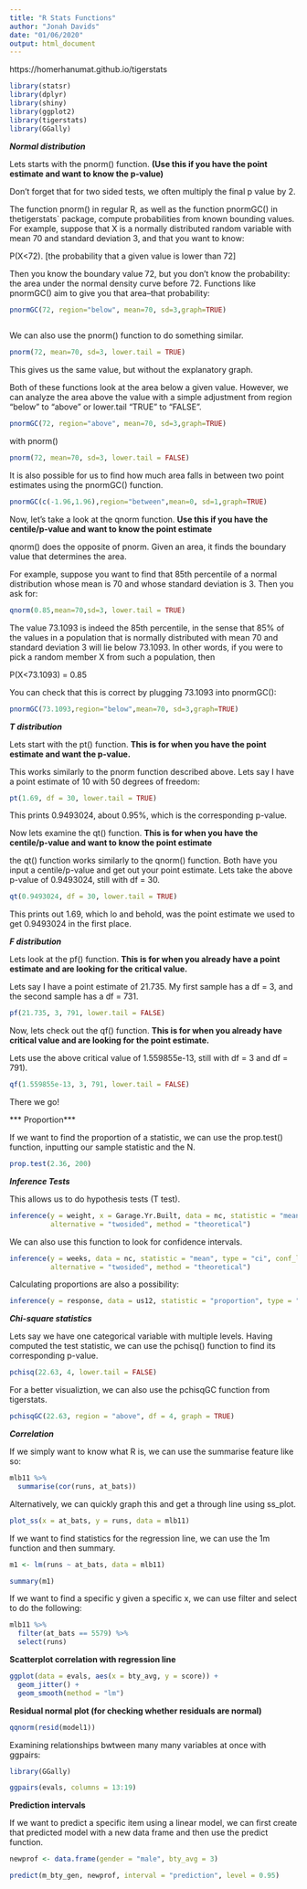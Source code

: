 ```yaml
---
title: "R Stats Functions"
author: "Jonah Davids"
date: "01/06/2020"
output: html_document
---
```


https://homerhanumat.github.io/tigerstats

```r
library(statsr)
library(dplyr)
library(shiny)
library(ggplot2)
library(tigerstats)
library(GGally)
```

***Normal distribution***


Lets starts with the pnorm() function. **(Use this if you have the point estimate and want to know the p-value)**

Don't forget that for two sided tests, we often multiply the final p value by 2. 

The function pnorm() in regular R, as well as the function pnormGC() in thetigerstats` package, compute probabilities from known bounding values. For example, suppose that X is a normally distributed random variable with mean 70 and standard deviation 3, and that you want to know:

P(X<72). [the probability that a given value is lower than 72]

Then you know the boundary value 72, but you don’t know the probability: the area under the normal density curve before 72. Functions like pnormGC() aim to give you that area–that probability:

```r
pnormGC(72, region="below", mean=70, sd=3,graph=TRUE)
        
```
We can also use the pnorm() function to do something similar. 

```r
pnorm(72, mean=70, sd=3, lower.tail = TRUE)
```

This gives us the same value, but without the explanatory graph.

Both of these functions look at the area below a given value. However, we can analyze the area above the value with a simple adjustment from region "below" to "above" or lower.tail "TRUE" to "FALSE". 

```r
pnormGC(72, region="above", mean=70, sd=3,graph=TRUE)
```

with pnorm()

```r
pnorm(72, mean=70, sd=3, lower.tail = FALSE)
```

It is also possible for us to find how much area falls in between two point estimates using the pnormGC() function.

```r
pnormGC(c(-1.96,1.96),region="between",mean=0, sd=1,graph=TRUE)
```


Now, let's take a look at the qnorm function. **Use this if you have the centile/p-value and want to know the point estimate**

qnorm() does the opposite of pnorm. Given an area, it finds the boundary value that determines the area.

For example, suppose you want to find that 85th percentile of a normal distribution whose mean is 70 and whose standard deviation is 3. Then you ask for:

```r
qnorm(0.85,mean=70,sd=3, lower.tail = TRUE)
```

The value 73.1093 is indeed the 85th percentile, in the sense that 85% of the values in a population that is normally distributed with mean 70 and standard deviation 3 will lie below 73.1093. In other words, if you were to pick a random member X
 from such a population, then

P(X<73.1093) = 0.85

You can check that this is correct by plugging 73.1093 into pnormGC():

```r
pnormGC(73.1093,region="below",mean=70, sd=3,graph=TRUE)
```

***T distribution***

Lets start with the pt() function. **This is for when you have the point estimate and want the p-value.**

This works similarly to the pnorm function described above. Lets say I have a point estimate of 10 with 50 degrees of freedom:

```r
pt(1.69, df = 30, lower.tail = TRUE)
```

This prints 0.9493024, about 0.95%, which is the corresponding p-value. 

Now lets examine the qt() function. **This is for when you have the centile/p-value and want to know the point estimate**

the qt() function works similarly to the qnorm() function. Both have you input a centile/p-value and get out your point estimate. Lets take the above p-value of 0.9493024, still with df = 30.

```r
qt(0.9493024, df = 30, lower.tail = TRUE)
```

This prints out 1.69, which lo and behold, was the point estimate we used to get 0.9493024 in the first place.


***F distribution***

Lets look at the pf() function. **This is for when you already have a point estimate and are looking for the critical value.**

Lets say I have a point estimate of 21.735. My first sample has a df = 3, and the second sample has a df = 731.

```r
pf(21.735, 3, 791, lower.tail = FALSE)
```

Now, lets check out the qf() function. **This is for when you already have critical value and are looking for the point estimate.**

Lets use the above critical value of 1.559855e-13, still with df = 3 and df = 791).

```r
qf(1.559855e-13, 3, 791, lower.tail = FALSE)
```

There we go!

*** Proportion***

If we want to find the proportion of a statistic, we can use the prop.test() function, inputting our sample statistic and the N.

```r
prop.test(2.36, 200)
```

***Inference Tests***

This allows us to do hypothesis tests (T test).


```r
inference(y = weight, x = Garage.Yr.Built, data = nc, statistic = "mean", type = "ht", null = 0, 
          alternative = "twosided", method = "theoretical")
```

We can also use this function to look for confidence intervals. 

```r
inference(y = weeks, data = nc, statistic = "mean", type = "ci", conf_level = 0.95, null = 0, 
          alternative = "twosided", method = "theoretical")
```

Calculating proportions are also a possibility:

```r
inference(y = response, data = us12, statistic = "proportion", type = "ci", method = "theoretical", success = "atheist")
```




***Chi-square statistics***

Lets say we have one categorical variable with multiple levels. Having computed the test statistic, we can use the pchisq() function to find its corresponding p-value.

```r
pchisq(22.63, 4, lower.tail = FALSE)
```

For a better visualiztion, we can also use the pchisqGC function from tigerstats.

```r
pchisqGC(22.63, region = "above", df = 4, graph = TRUE)
```

***Correlation***

If we simply want to know what R is, we can use the summarise feature like so:

```r
mlb11 %>%
  summarise(cor(runs, at_bats))
```

Alternatively, we can quickly graph this and get a through line using ss_plot.

```r
plot_ss(x = at_bats, y = runs, data = mlb11)
```

If we want to find statistics for the regression line, we can use the 1m function and then summary.

```r
m1 <- lm(runs ~ at_bats, data = mlb11)

summary(m1)
```

If we want to find a specific y given a specific x, we can use filter and select to do the following:

```r
mlb11 %>%
  filter(at_bats == 5579) %>%
  select(runs)
```

**Scatterplot correlation with regression line**

```r
ggplot(data = evals, aes(x = bty_avg, y = score)) +
  geom_jitter() +
  geom_smooth(method = "lm")
```


**Residual normal plot (for checking whether residuals are normal)**

```r
qqnorm(resid(model1))
```

Examining relationships bwtween many many variables at once with ggpairs:

```r
library(GGally)

ggpairs(evals, columns = 13:19)
```

**Prediction intervals**

If we want to predict a specific item using a linear model, we can first create that predicted model with a new data frame and then use the predict function. 

```r
newprof <- data.frame(gender = "male", bty_avg = 3)

predict(m_bty_gen, newprof, interval = "prediction", level = 0.95)
```


